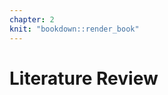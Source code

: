 ```yaml
---
chapter: 2
knit: "bookdown::render_book"
---
```


# Literature Review {#ch:literature}

\includepdf[pages = {1-}, scale=0.8]{statement-of-contribution_literature.pdf}

\includepdf[pages = {1-33}, scale=1]{literature.pdf}
